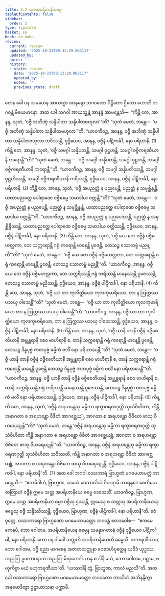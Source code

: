 ```yaml
---
title: 3.2 ရာဇအပရိဟာနိယဓမ္မ
tableOfContents: false
sidebar:
  order: 2
type: tipitaka
basket: su
book: dn-maha
review:
  current: review
  updated: '2025-10-23T09:13:29.063117'
  updated_by: ''
  notes: ''
  history:
  - state: review
    date: '2025-10-23T09:13:29.063117'
    updated_by: ''
    notes: ''
    previous_state: draft
---
```



<ReviewStatus review={frontmatter.review} showDetails={true} />

<HypothesisAnnotation frontmatter={frontmatter} />

<DynamicBreadcrumb />

<Division number="134" book="dn-maha" e="ch" v="7" p="62">

<Paragraph number="245" book="dn-maha">
တေန ခေါ ပန သမယေန အာယသ္မာ အာနန္ဒော ဘဂဝတော ပိဋ္ဌိတော ဌိတော ဟောတိ ဘဂဝန္တံ ဗီဇယမာနော. အထ ခေါ ဘဂဝါ အာယသ္မန္တံ အာနန္ဒံ အာမန္တေသိ—  “ကိန္တိ တေ, အာနန္ဒ, သုတံ, ‘ဝဇ္ဇီ အဘိဏှံ သန္နိပါတာ သန္နိပါတဗဟုလာ’”တိ? “သုတံ မေတံ, ဘန္တေ—  ‘ဝဇ္ဇီ အဘိဏှံ သန္နိပါတာ သန္နိပါတဗဟုလာ’”တိ. “ယာဝကီဝဉ္စ, အာနန္ဒ, ဝဇ္ဇီ အဘိဏှံ သန္နိပါတာ သန္နိပါတဗဟုလာ ဘဝိဿန္တိ, ဝုဒ္ဓိယေဝ, အာနန္ဒ, ဝဇ္ဇီနံ ပါဋိကင်္ခါ, နော ပရိဟာနိ. (1)
</Paragraph>

<Paragraph number="246" book="dn-maha">
ကိန္တိ တေ, အာနန္ဒ, သုတံ, ‘ဝဇ္ဇီ သမဂ္ဂါ သန္နိပတန္တိ, သမဂ္ဂါ ဝုဋ္ဌဟန္တိ, သမဂ္ဂါ ဝဇ္ဇိကရဏီယာနိ ကရောန္တီ’”တိ? “သုတံ မေတံ, ဘန္တေ—  ‘ဝဇ္ဇီ သမဂ္ဂါ သန္နိပတန္တိ, သမဂ္ဂါ ဝုဋ္ဌဟန္တိ, သမဂ္ဂါ ဝဇ္ဇိကရဏီယာနိ ကရောန္တီ’”တိ. “ယာဝကီဝဉ္စ, အာနန္ဒ, ဝဇ္ဇီ သမဂ္ဂါ သန္နိပတိဿန္တိ, သမဂ္ဂါ ဝုဋ္ဌဟိဿန္တိ, သမဂ္ဂါ ဝဇ္ဇိကရဏီယာနိ ကရိဿန္တိ, ဝုဒ္ဓိယေဝ, အာနန္ဒ, ဝဇ္ဇီနံ ပါဋိကင်္ခါ, နော ပရိဟာနိ. (2)
</Paragraph>

<Paragraph number="247" book="dn-maha">
ကိန္တိ တေ, အာနန္ဒ, သုတံ, ‘ဝဇ္ဇီ အပညတ္တံ န ပညပေန္တိ, ပညတ္တံ န သမုစ္ဆိန္ဒန္တိ, ယထာပညတ္တေ ပေါရာဏေ ဝဇ္ဇိဓမ္မေ သမာဒါယ ဝတ္တန္တီ’”တိ? “သုတံ မေတံ, ဘန္တေ—  ‘ဝဇ္ဇီ အပညတ္တံ န ပညပေန္တိ, ပညတ္တံ န သမုစ္ဆိန္ဒန္တိ, ယထာပညတ္တေ ပေါရာဏေ ဝဇ္ဇိဓမ္မေ သမာဒါယ ဝတ္တန္တီ’”တိ. “ယာဝကီဝဉ္စ, အာနန္ဒ, ဝဇ္ဇီ အပညတ္တံ န ပညပေဿန္တိ, ပညတ္တံ န သမုစ္ဆိန္ဒိဿန္တိ, ယထာပညတ္တေ ပေါရာဏေ ဝဇ္ဇိဓမ္မေ သမာဒါယ ဝတ္တိဿန္တိ, ဝုဒ္ဓိယေဝ, အာနန္ဒ, ဝဇ္ဇီနံ ပါဋိကင်္ခါ, နော ပရိဟာနိ. (3)
</Paragraph>

<Paragraph number="248" book="dn-maha">
ကိန္တိ တေ, အာနန္ဒ, သုတံ, ‘ဝဇ္ဇီ ယေ တေ ဝဇ္ဇီနံ ဝဇ္ဇိမဟလ္လကာ, တေ သက္ကရောန္တိ ဂရုံ ကရောန္တိ မာနေန္တိ ပူဇေန္တိ, တေသဉ္စ သောတဗ္ဗံ မညန္တီ’”တိ? “သုတံ မေတံ, ဘန္တေ—  ‘ဝဇ္ဇီ ယေ တေ ဝဇ္ဇီနံ ဝဇ္ဇိမဟလ္လကာ, တေ သက္ကရောန္တိ ဂရုံ ကရောန္တိ မာနေန္တိ ပူဇေန္တိ, တေသဉ္စ သောတဗ္ဗံ မညန္တီ’”တိ. “ယာဝကီဝဉ္စ, အာနန္ဒ, ဝဇ္ဇီ ယေ တေ ဝဇ္ဇီနံ ဝဇ္ဇိမဟလ္လကာ, တေ သက္ကရိဿန္တိ ဂရုံ ကရိဿန္တိ မာနေဿန္တိ ပူဇေဿန္တိ, တေသဉ္စ သောတဗ္ဗံ မညိဿန္တိ, ဝုဒ္ဓိယေဝ, အာနန္ဒ, ဝဇ္ဇီနံ ပါဋိကင်္ခါ, နော ပရိဟာနိ. (4)
</Paragraph>

<Paragraph number="249" book="dn-maha">
ကိန္တိ တေ, အာနန္ဒ, သုတံ, ‘ဝဇ္ဇီ ယာ တာ ကုလိတ္ထိယော ကုလကုမာရိယော, တာ န ဩက္ကဿ ပသယှ ဝါသေန္တီ’”တိ? “သုတံ မေတံ, ဘန္တေ—  ‘ဝဇ္ဇီ ယာ တာ ကုလိတ္ထိယော ကုလကုမာရိယော တာ န ဩက္ကဿ ပသယှ ဝါသေန္တီ’”တိ. “ယာဝကီဝဉ္စ, အာနန္ဒ, ဝဇ္ဇီ ယာ တာ ကုလိတ္ထိယော ကုလကုမာရိယော, တာ န ဩက္ကဿ ပသယှ ဝါသေဿန္တိ, ဝုဒ္ဓိယေဝ, အာနန္ဒ, ဝဇ္ဇီနံ ပါဋိကင်္ခါ, နော ပရိဟာနိ. (5)
</Paragraph>

<Paragraph number="250" book="dn-maha">
ကိန္တိ တေ, အာနန္ဒ, သုတံ, ‘ဝဇ္ဇီ ယာနိ တာနိ ဝဇ္ဇီနံ ဝဇ္ဇိစေတိယာနိ အဗ္ဘန္တရာနိ စေဝ ဗာဟိရာနိ စ, တာနိ သက္ကရောန္တိ ဂရုံ ကရောန္တိ မာနေန္တိ ပူဇေန္တိ, တေသဉ္စ ဒိန္နပုဗ္ဗံ ကတပုဗ္ဗံ ဓမ္မိကံ ဗလိံ နော ပရိဟာပေန္တီ’”တိ? “သုတံ မေတံ, ဘန္တေ—  ‘ဝဇ္ဇီ ယာနိ တာနိ ဝဇ္ဇီနံ ဝဇ္ဇိစေတိယာနိ အဗ္ဘန္တရာနိ စေဝ ဗာဟိရာနိ စ, တာနိ သက္ကရောန္တိ ဂရုံ ကရောန္တိ မာနေန္တိ ပူဇေန္တိ တေသဉ္စ ဒိန္နပုဗ္ဗံ ကတပုဗ္ဗံ ဓမ္မိကံ ဗလိံ နော ပရိဟာပေန္တီ’”တိ. “ယာဝကီဝဉ္စ, အာနန္ဒ, ဝဇ္ဇီ ယာနိ တာနိ ဝဇ္ဇီနံ ဝဇ္ဇိစေတိယာနိ အဗ္ဘန္တရာနိ စေဝ ဗာဟိရာနိ စ, တာနိ သက္ကရိဿန္တိ ဂရုံ ကရိဿန္တိ မာနေဿန္တိ ပူဇေဿန္တိ, တေသဉ္စ ဒိန္နပုဗ္ဗံ ကတပုဗ္ဗံ ဓမ္မိကံ ဗလိံ နော ပရိဟာပေဿန္တိ, ဝုဒ္ဓိယေဝ, အာနန္ဒ, ဝဇ္ဇီနံ ပါဋိကင်္ခါ, နော ပရိဟာနိ. (6)
</Paragraph>

<Paragraph number="251" book="dn-maha">
ကိန္တိ တေ, အာနန္ဒ, သုတံ, ‘ဝဇ္ဇီနံ အရဟန္တေသု ဓမ္မိကာ ရက္ခာဝရဏဂုတ္တိ သုသံဝိဟိတာ, ကိန္တိ အနာဂတာ စ အရဟန္တော ဝိဇိတံ အာဂစ္ဆေယျုံ, အာဂတာ စ အရဟန္တော ဝိဇိတေ ဖာသု ဝိဟရေယျုန်’”တိ? “သုတံ မေတံ, ဘန္တေ ‘ဝဇ္ဇီနံ အရဟန္တေသု ဓမ္မိကာ ရက္ခာဝရဏဂုတ္တိ သုသံဝိဟိတာ ကိန္တိ အနာဂတာ စ အရဟန္တော ဝိဇိတံ အာဂစ္ဆေယျုံ, အာဂတာ စ အရဟန္တော ဝိဇိတေ ဖာသု ဝိဟရေယျုန်’”တိ. “ယာဝကီဝဉ္စ, အာနန္ဒ, ဝဇ္ဇီနံ အရဟန္တေသု ဓမ္မိကာ ရက္ခာဝရဏဂုတ္တိ သုသံဝိဟိတာ ဘဝိဿတိ, ကိန္တိ အနာဂတာ စ အရဟန္တော ဝိဇိတံ အာဂစ္ဆေယျုံ, အာဂတာ စ အရဟန္တော ဝိဇိတေ ဖာသု ဝိဟရေယျုန္တိ. ဝုဒ္ဓိယေဝ, အာနန္ဒ, ဝဇ္ဇီနံ ပါဋိကင်္ခါ, နော ပရိဟာနီ”တိ. (7)
</Paragraph>

</Division>
<Division number="135" book="dn-maha" e="ch" v="7" p="64">

<Paragraph number="252" book="dn-maha">
အထ ခေါ ဘဂဝါ ဝဿကာရံ ဗြာဟ္မဏံ မဂဓမဟာမတ္တံ အာမန္တေသိ—  “ဧကမိဒါဟံ, ဗြာဟ္မဏ, သမယံ ဝေသာလိယံ ဝိဟရာမိ သာရန္ဒဒေ စေတိယေ. တတြာဟံ ဝဇ္ဇီနံ ဣမေ သတ္တ အပရိဟာနိယေ ဓမ္မေ ဒေသေသိံ. ယာဝကီဝဉ္စ, ဗြာဟ္မဏ, ဣမေ သတ္တ အပရိဟာနိယာ ဓမ္မာ ဝဇ္ဇီသု ဌဿန္တိ, ဣမေသု စ သတ္တသု အပရိဟာနိယေသု ဓမ္မေသု ဝဇ္ဇီ သန္ဒိဿိဿန္တိ, ဝုဒ္ဓိယေဝ, ဗြာဟ္မဏ, ဝဇ္ဇီနံ ပါဋိကင်္ခါ, နော ပရိဟာနီ”တိ.
</Paragraph>

<Paragraph number="253" book="dn-maha">
ဧဝံ ဝုတ္တေ, ဝဿကာရော ဗြာဟ္မဏော မဂဓမဟာမတ္တော ဘဂဝန္တံ ဧတဒဝေါစ—  “ဧကမေကေနပိ, ဘော ဂေါတမ, အပရိဟာနိယေန ဓမ္မေန သမန္နာဂတာနံ ဝဇ္ဇီနံ ဝုဒ္ဓိယေဝ ပါဋိကင်္ခါ, နော ပရိဟာနိ. ကော ပန ဝါဒေါ သတ္တဟိ အပရိဟာနိယေဟိ ဓမ္မေဟိ. အကရဏီယာဝ, ဘော ဂေါတမ, ဝဇ္ဇီ ရညာ မာဂဓေန အဇာတသတ္တုနာ ဝေဒေဟိပုတ္တေန ယဒိဒံ ယုဒ္ဓဿ, အညတြ ဥပလာပနာယ အညတြ မိထုဘေဒါ. ဟန္ဒ စ ဒါနိ မယံ, ဘော ဂေါတမ, ဂစ္ဆာမ, ဗဟုကိစ္စာ မယံ ဗဟုကရဏီယာ”တိ. “ယဿဒါနိ တွံ, ဗြာဟ္မဏ, ကာလံ မညသီ”တိ. အထ ခေါ ဝဿကာရော ဗြာဟ္မဏော မဂဓမဟာမတ္တော ဘဂဝတော ဘာသိတံ အဘိနန္ဒိတွာ အနုမောဒိတွာ ဥဋ္ဌာယာသနာ ပက္ကာမိ.
</Paragraph>
</Division>